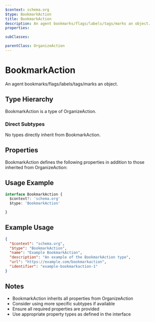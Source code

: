 ```yaml
---
$context: schema.org
$type: BookmarkAction
title: BookmarkAction
description: An agent bookmarks/flags/labels/tags/marks an object.
properties:

subClasses:

parentClass: OrganizeAction
---
```


# BookmarkAction

An agent bookmarks/flags/labels/tags/marks an object.

## Type Hierarchy

BookmarkAction is a type of OrganizeAction.

### Direct Subtypes

No types directly inherit from BookmarkAction.

## Properties

BookmarkAction defines the following properties in addition to those inherited from OrganizeAction:



## Usage Example

```typescript
interface BookmarkAction {
  $context?: 'schema.org'
  $type: 'BookmarkAction'

}
```

## Example Usage

```json
{
  "$context": "schema.org",
  "$type": "BookmarkAction",
  "name": "Example BookmarkAction",
  "description": "An example of the BookmarkAction type",
  "url": "https://example.com/bookmarkaction",
  "identifier": "example-bookmarkaction-1"
}
```

## Notes

- BookmarkAction inherits all properties from OrganizeAction
- Consider using more specific subtypes if available
- Ensure all required properties are provided
- Use appropriate property types as defined in the interface
